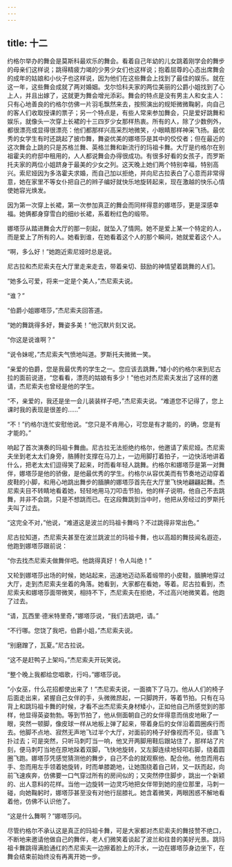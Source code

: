```yaml
---
---
---
```

title: 十二
---



约格尔举办的舞会是莫斯科最欢乐的舞会。看着自己年幼的儿女跳着刚学会的舞步的母亲们这样说；跳得精疲力竭的少男少女们也这样说；抱着屈尊的心态出席舞会的成年的姑娘和小伙子也这样说，因为他们在这些舞会上找到了最佳的娱乐。就在这一年，这些舞会成就了两对婚姻。戈尔恰科夫家的两位美丽的公爵小姐找到了心上人，并且出嫁了，这就更为舞会增光添彩。舞会的特点是没有男主人和女主人：只有心地善良的约格尔仿佛一片羽毛飘然来去，按照演出的规矩微微鞠躬，向自己的客人们收取授课的票子；另一个特点是，有些人常来参加舞会，只是爱好跳舞和娱乐，就像头一次穿上长裙的十三四岁少女那样热衷。所有的人，除了少数例外，都很漂亮或显得很漂亮：他们都那样兴高采烈地微笑，小眼睛那样神采飞扬。最优秀的女学生有时还跳起了披巾舞，舞姿优美的娜塔莎是其中的佼佼者；但在最近的这次舞会上跳的只是苏格兰舞、英格兰舞和新流行的玛祖卡舞。大厅是约格尔在别祖霍夫的府邸中租用的，人人都说舞会办得很成功。有很多好看的女孩子，而罗斯托夫家的两位小姐跻身于最美的少女之列。这天晚上她们两个特别幸福，特别高兴。索尼娅因为多洛霍夫求婚，而自己加以拒绝，并向尼古拉表白了心意而非常得意，她在家里不等女仆把自己的辫子编好就快乐地旋转起来，现在激越的快乐心情使她容光焕发。

因为第一次穿上长裙，第一次参加真正的舞会而同样得意的娜塔莎，更是深感幸福。她俩都身穿雪白的细纱长裙，系着粉红色的缎带。

娜塔莎从踏进舞会大厅的那一刻起，就坠入了情网。她不是爱上某一个特定的人，而是爱上了所有的人。她看到谁，在她看着这个人的那个瞬间，她就爱着这个人。

“啊，多么好！”她跑近索尼娅时总是说。

尼古拉和杰尼索夫在大厅里走来走去，带着亲切、鼓励的神情望着跳舞的人们。

“她多么可爱，将来一定是个美人，”杰尼索夫说。

“谁？”

“伯爵小姐娜塔莎，”杰尼索夫回答道。

“她的舞跳得多好，舞姿多美！”他沉默片刻又说。

“你这是说谁啊？”

“说令妹呢，”杰尼索夫气愤地叫道。罗斯托夫微微一笑。

“亲爱的伯爵，您是我最优秀的学生之一。您应该去跳舞，”矮小的约格尔来到尼古拉的面前说道，“您看看，漂亮的姑娘有多少！”他也对杰尼索夫发出了这样的邀请，杰尼索夫也曾经是他的学生。

“不，亲爱的，我还是坐一会儿装装样子吧，”杰尼索夫说。“难道您不记得了，您上课时我的表现是很差的……”

“不！”约格尔连忙安慰他说。“您只是不肯用心，可您是有才能的，的确，您是有才能的。”

响起了首次演奏的玛祖卡舞曲。尼古拉无法拒绝约格尔，他邀请了索尼娅。杰尼索夫坐到老太太们身旁，胳膊肘支撑在马刀上，一边用脚打着拍子，一边快活地讲着什么，把老太太们逗得笑了起来，时而看年轻人跳舞。约格尔和娜塔莎是第一对舞伴，娜塔莎是他的骄傲，是他最优秀的学生。约格尔从容优美而有节奏地迈动穿着皮鞋的小脚，和用心地跳出舞步的腼腆的娜塔莎首先在大厅里飞快地翩翩起舞。杰尼索夫目不转睛地看着她，轻轻地用马刀叩击节拍，他的样子说明，他自己不去跳舞，并非不会跳，只是不想跳而已。在这段舞跳到当中时，他把从旁经过的罗斯托夫叫了过去。

“这完全不对，”他说，“难道这是波兰的玛祖卡舞吗？不过跳得非常出色。”

尼古拉知道，杰尼索夫甚至在波兰跳波兰的玛祖卡舞，也以高超的舞技闻名遐迩，他跑到娜塔莎跟前说：

“你去找杰尼索夫做舞伴吧。他跳得真好！令人叫绝！”

又轮到娜塔莎出场的时候，她站起来，迅速地迈动系着缎带的小皮鞋，腼腆地穿过大厅，走到杰尼索夫坐着的角落。她看到，大家都在看她，等着。尼古拉看到，杰尼索夫和娜塔莎面带微笑，相持不下，杰尼索夫在拒绝，不过高兴地微笑着。他跑了过去。

“请，瓦西里·德米特里奇，”娜塔莎说，“我们去跳吧，请。”

“不行哪。您饶了我吧，伯爵小姐，”杰尼索夫说。

“别磨蹭了，瓦夏。”尼古拉说。

“这不是赶鸭子上架吗，”杰尼索夫开玩笑说。

“整个晚上我都给您唱歌，行吗，”娜塔莎说。

“小女巫，什么花招都使出来了！”杰尼索夫说，一面摘下了马刀。他从人们的椅子后面走出来，紧握自己女伴的手，头微微昂起，一只脚跨开，等着节拍。只有在马背上和跳玛祖卡舞的时候，才看不出杰尼索夫身材矮小，正如他自己所感觉到的那样，他显得英姿勃勃。等到节拍了，他从侧面朝自己的女伴得意而俏皮地瞅了一眼，突然一顿脚，像皮球一样从地板上弹了起来，带着身后的女伴沿着圆圈疾行而去。他脚不点地、寂然无声地飞过半个大厅，对面前的椅子好像视而不见，径直飞扑过去；可是突然，只听马刺叮当一响，他叉开两脚用鞋后跟站住了，那样站了片刻，便马刺叮当地在原地跺着双脚，飞快地旋转，又左脚连续地轻叩右脚，绕着圆圈飞跑。娜塔莎凭感觉猜测他的舞步，自己不会的就观察他、配合他。他忽而用右手、忽而用左手领着她旋转，时而单膝跪地，让她围绕着自己转，又一跃而起，向前飞速疾奔，仿佛要一口气穿过所有的房间似的；又突然停住脚步，跳出一个新颖的、出人意料的花样。当他一边旋转一边灵巧地把女伴带到她的座位那里，马刺一碰，向她鞠躬时，娜塔莎甚至没有对他行屈膝礼。她含着微笑，两眼困惑不解地看着他，仿佛不认识他了。

“这是什么舞啊？”娜塔莎问。

尽管约格尔不承认这是真正的玛祖卡舞，可是大家都对杰尼索夫的舞技赞不绝口，不断地来邀请他做自己的舞伴，老人们微笑着谈起了波兰和往昔的美好光景。跳玛祖卡舞跳得满脸通红的杰尼索夫一边擦着脸上的汗水，一边在娜塔莎身边坐下，在舞会结束前始终没有再离开她一步。